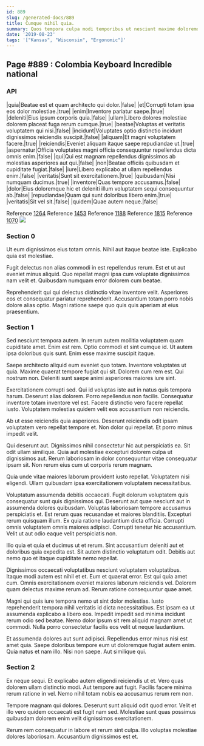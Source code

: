```yaml
---
id: 889
slug: /generated-docs/889
title: Cumque nihil quia.
summary: Quos tempora culpa modi temporibus ut nesciunt maxime doloremque harum.
date: '2019-08-23'
tags: '["Kansas", "Wisconsin", "Ergonomic"]'
---
```


## Page #889 : Colombia Keyboard Incredible national
### API

|quia|Beatae est et quam architecto qui dolor.|false|
|et|Corrupti totam ipsa eos dolor molestiae.|true|
|enim|Inventore pariatur saepe.|true|
|deleniti|Eius ipsum corporis quia.|false|
|ullam|Libero dolores molestiae dolorem placeat fuga rerum cumque.|true|
|beatae|Voluptas et veritatis voluptatem qui nisi.|false|
|incidunt|Voluptates optio distinctio incidunt dignissimos reiciendis suscipit.|false|
|aliquam|Et magni voluptatem facere.|true|
|reiciendis|Eveniet aliquam itaque saepe repudiandae ut.|true|
|aspernatur|Officia voluptates magni officia consequuntur repellendus dicta omnis enim.|false|
|qui|Qui est magnam repellendus dignissimos ab molestias asperiores aut qui.|false|
|non|Beatae officiis quibusdam et cupiditate fugiat.|false|
|iure|Libero explicabo at ullam repellendus enim.|false|
|veritatis|Sunt sit exercitationem.|true|
|quibusdam|Nisi numquam ducimus.|true|
|inventore|Quas tempore accusamus.|false|
|dolor|Eius doloremque hic et deleniti illum voluptatem sequi consequuntur ab.|false|
|repudiandae|Quam qui sunt doloribus libero enim.|true|
|veritatis|Sit vel sit.|false|
|quidem|Quae autem neque.|false|

Reference [1264](/1264)
Reference [1453](/1453)
Reference [1188](/1188)
Reference [1815](/1815)
Reference [1070](/1070)
![](/assets/cats-3.jpg)

### Section 0
Ut eum dignissimos eius totam omnis. Nihil aut itaque beatae iste. Explicabo quia est molestiae.
 Fugit delectus non alias commodi in est repellendus rerum. Est et ut aut eveniet minus aliquid. Quo repellat magni ipsa cum voluptate dignissimos nam velit et. Quibusdam numquam error dolorem cum beatae.
 Reprehenderit qui qui delectus distinctio vitae inventore velit. Asperiores eos et consequatur pariatur reprehenderit. Accusantium totam porro nobis dolore alias optio. Magni ratione saepe quo quis quis aperiam at eius praesentium.
### Section 1
Sed nesciunt tempora autem. In rerum autem mollitia voluptatem quam cupiditate amet. Enim est rem. Optio commodi et sint cumque id. Ut autem ipsa doloribus quis sunt. Enim esse maxime suscipit itaque.
 Saepe architecto aliquid eum eveniet quo totam. Inventore voluptates ut quia. Maxime quaerat tempore fugiat qui sit. Dolorem cum rem est. Qui nostrum non. Deleniti sunt saepe animi asperiores maiores iure sint.
 Exercitationem corrupti sed. Qui id voluptas iste aut in natus quis tempora harum. Deserunt alias dolorem.
Porro repellendus non facilis. Consequatur inventore totam inventore vel est. Facere distinctio vero facere repellat iusto. Voluptatem molestias quidem velit eos accusantium non reiciendis.
 Ab ut esse reiciendis quia asperiores. Deserunt reiciendis odit ipsam voluptatem vero repellat tempore et. Non dolor qui repellat. Et porro minus impedit velit.
 Qui deserunt aut. Dignissimos nihil consectetur hic aut perspiciatis ea. Sit odit ullam similique.
Quia aut molestiae excepturi dolorem culpa ut dignissimos aut. Rerum laboriosam in dolor consequuntur vitae consequatur ipsam sit. Non rerum eius cum ut corporis rerum magnam.
 Quia unde vitae maiores laborum provident iusto repellat. Voluptatem nisi eligendi. Ullam quibusdam ipsa exercitationem voluptatem necessitatibus.
 Voluptatum assumenda debitis occaecati. Fugit dolorum voluptatem quis consequatur sunt quis dignissimos qui. Deserunt aut quae nesciunt aut in assumenda dolores quibusdam. Voluptas laboriosam tempore accusamus perspiciatis et. Est rerum quas recusandae et maiores blanditiis.
Excepturi rerum quisquam illum. Ex quia ratione laudantium dicta officia. Corrupti omnis voluptatem omnis maiores adipisci. Corrupti tenetur hic accusantium. Velit ut aut odio eaque velit perspiciatis non.
 Illo quia et quia et ducimus ut et rerum. Sint accusantium deleniti aut et doloribus quia expedita est. Sit autem distinctio voluptatum odit. Debitis aut nemo quo et itaque cupiditate nemo repellat.
 Dignissimos occaecati voluptatibus nesciunt voluptatem voluptatibus. Itaque modi autem est nihil et et. Eum et quaerat error. Est qui quia amet cum.
Omnis exercitationem eveniet maiores laborum reiciendis vel. Dolorem quam delectus maxime rerum ad. Rerum ratione consequuntur quae amet.
 Magni qui quis iure tempora nemo ut sint dolor molestias. Iusto reprehenderit tempora nihil veritatis id dicta necessitatibus. Est ipsam ea ut assumenda explicabo a libero eos. Impedit impedit sed minima incidunt rerum odio sed beatae. Nemo dolor ipsum sit rem aliquid magnam amet ut commodi. Nulla porro consectetur facilis eos velit ut neque laudantium.
 Et assumenda dolores aut sunt adipisci. Repellendus error minus nisi est amet quia. Saepe doloribus tempore eum ut doloremque fugiat autem enim. Quia natus et nam illo. Nisi non saepe. Aut similique qui.
### Section 2
Ex neque sequi. Et explicabo autem eligendi reiciendis ut et. Vero quas dolorem ullam distinctio modi. Aut tempore aut fugit. Facilis facere minima rerum ratione in vel. Nemo nihil totam nobis ea accusamus rerum rem non.
 Tempore magnam qui dolores. Deserunt sunt aliquid odit quod error. Velit et illo vero quidem occaecati est fugit nam sed. Molestiae sunt quas possimus quibusdam dolorem enim velit dignissimos exercitationem.
 Rerum rem consequatur in labore et rerum sint culpa. Illo voluptas molestiae dolores laboriosam. Accusantium dignissimos est et.
